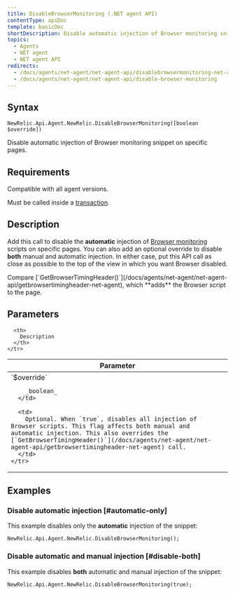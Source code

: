 ```yaml
---
title: DisableBrowserMonitoring (.NET agent API)
contentType: apiDoc
template: basicDoc
shortDescription: Disable automatic injection of Browser monitoring snippet on specific pages.
topics:
  - Agents
  - NET agent
  - NET agent API
redirects:
  - /docs/agents/net-agent/net-agent-api/disablebrowsermonitoring-net-agent
  - /docs/agents/net-agent/net-agent-api/disable-browser-monitoring
---
```


## Syntax

```
NewRelic.Api.Agent.NewRelic.DisableBrowserMonitoring([boolean $override])
```

Disable automatic injection of Browser monitoring snippet on specific pages.

## Requirements

Compatible with all agent versions.

Must be called inside a [transaction](/docs/accounts-partnerships/education/getting-started-new-relic/glossary#transaction).

## Description

Add this call to disable the **automatic** injection of [Browser monitoring](/docs/browser/new-relic-browser/getting-started/new-relic-browser) scripts on specific pages. You can also add an optional override to disable **both** manual and automatic injection. In either case, put this API call as close as possible to the top of the view in which you want Browser disabled.

<Callout variant="tip">
  Compare [`GetBrowserTimingHeader()`](/docs/agents/net-agent/net-agent-api/getbrowsertimingheader-net-agent), which **adds** the Browser script to the page.
</Callout>

## Parameters

<Table>
  <thead>
    <tr>
      <th width="25%">
        Parameter
      </th>

      <th>
        Description
      </th>
    </tr>
  </thead>

  <tbody>
    <tr>
      <td>
        `$override`

        _boolean_
      </td>

      <td>
        Optional. When `true`, disables all injection of Browser scripts. This flag affects both manual and automatic injection. This also overrides the [`GetBrowserTimingHeader()`](/docs/agents/net-agent/net-agent-api/getbrowsertimingheader-net-agent) call.
      </td>
    </tr>
  </tbody>
</Table>

## Examples

### Disable automatic injection [#automatic-only]

This example disables only the **automatic** injection of the snippet:

```
NewRelic.Api.Agent.NewRelic.DisableBrowserMonitoring();
```

### Disable automatic and manual injection [#disable-both]

This example disables **both** automatic and manual injection of the snippet:

```
NewRelic.Api.Agent.NewRelic.DisableBrowserMonitoring(true);
```
